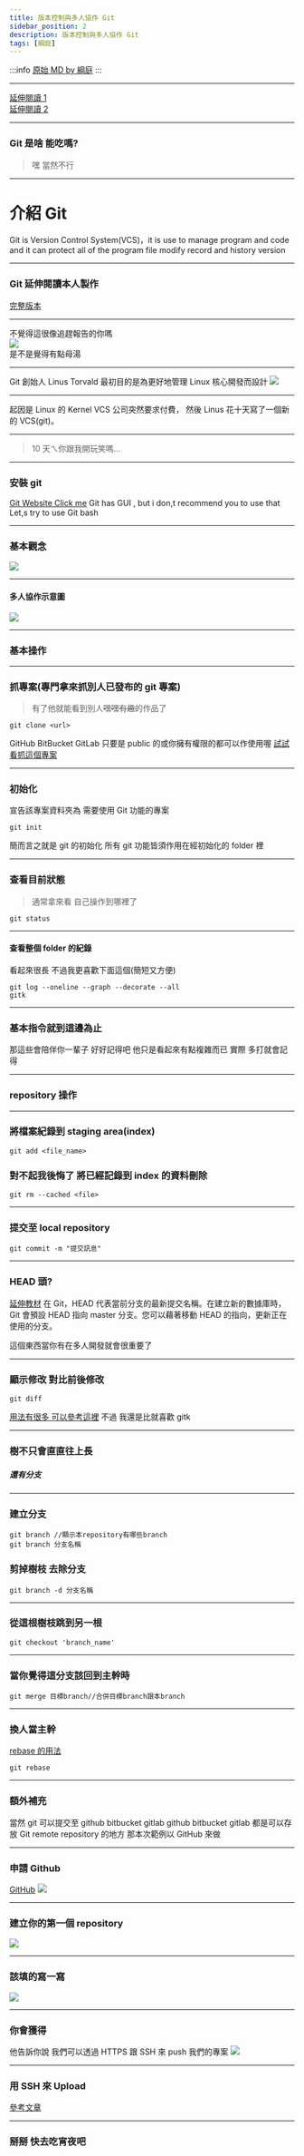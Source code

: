 ---
title: 版本控制與多人協作 Git
sidebar_position: 2
description: 版本控制與多人協作 Git
tags: [綱庭]
---

:::info
[原始 MD by 綱庭](https://hackmd.io/@fan9704/HJOT8yHQK#/)
:::

---


[延伸閱讀 1](https://hackmd.io/@sysprog/gnu-linux-dev/https%3A%2F%2Fhackmd.io%2F%40sysprog%2Fgit-with-github)  
[延伸閱讀 2](https://blog.techbridge.cc/2018/01/17/learning-programming-and-coding-with-python-git-and-github-tutorial/)

---

### Git 是啥 能吃嗎?

> 嘿 當然不行

---

# 介紹 Git

Git is Version Control System(VCS)，it is use to manage program and code and it can protect all of the program file modify record and history version

---

### Git 延伸閱讀本人製作

[完整版本](https://hackmd.io/@fan9704/B1zWxB_nu)

---

不覺得這很像追趕報告的你嗎  
![](https://i.imgur.com/e62oj6j.png)  
是不是覺得有點母湯

---

Git 創始人 Linus Torvald
最初目的是為更好地管理 Linux 核心開發而設計
![](https://i.imgur.com/fJDDfwB.png)

---

起因是 Linux 的 Kernel VCS 公司突然要求付費，
然後 Linus 花十天寫了一個新的 VCS(git)。

---

> 10 天ㄟ你跟我開玩笑嗎...

---

### 安裝 git

[Git Website Click me](http://git-scm.com/)
Git has GUI , but i don,t recommend you to use that
Let,s try to use Git bash

---

### 基本觀念

![](https://i.imgur.com/rZ5JM6L.png)

---

#### 多人協作示意圖

![](https://i.imgur.com/tzSArAk.png)

---

### 基本操作

---

### 抓專案(專門拿來抓別人已發布的 git 專案)

> 有了他就能看到別人~~嘿嘿有趣~~的作品了

```git
git clone <url>
```

GitHub BitBucket GitLab 只要是 public 的或你擁有權限的都可以作使用喔
[試試看抓這個專案](https://github.com/axios/axios)

---

### 初始化

宣告該專案資料夾為 需要使用 Git 功能的專案

```git
git init
```

簡而言之就是 git 的初始化 所有 git 功能皆須作用在經初始化的 folder 裡

---

### 查看目前狀態

> 通常拿來看 自己操作到哪裡了

```git
git status
```

---

#### 查看整個 folder 的紀錄

看起來很長 不過我更喜歡下面這個(簡短又方便)

```git
git log --oneline --graph --decorate --all
gitk
```

---

### 基本指令就到這邊為止

那這些會陪伴你一輩子 好好記得吧
他只是看起來有點複雜而已
實際 多打就會記得

---

### repository 操作

---

### 將檔案紀錄到 staging area(index)

```git
git add <file_name>
```

### 對不起我後悔了 將已經記錄到 index 的資料刪除

```git
git rm --cached <file>
```

---

### 提交至 local repository

```git
git commit -m "提交訊息"
```

---

### HEAD 頭?

[延伸教材](https://backlog.com/git-tutorial/tw/stepup/stepup1_3.html)
在 Git，HEAD 代表當前分支的最新提交名稱。在建立新的數據庫時，Git 會預設 HEAD 指向 master 分支。您可以藉著移動 HEAD 的指向，更新正在使用的分支。

這個東西當你有在多人開發就會很重要了

---

### 顯示修改 對比前後修改

```git
git diff
```

[用法有很多 可以參考這裡](https://www.tpisoftware.com/tpu/articleDetails/1450)
不過 我還是比就喜歡 gitk

---

### 樹不只會直直往上長

##### 還有分支

---

### 建立分支

```git
git branch //顯示本repository有哪些branch
git branch 分支名稱
```

### 剪掉樹枝 去除分支

```git
git branch -d 分支名稱
```

---

### 從這根樹枝跳到另一根

```git
git checkout 'branch_name'
```

---

### 當你覺得這分支該回到主幹時

```git
git merge 目標branch//合併目標branch跟本branch
```

---

### 換人當主幹

[rebase 的用法](https://blog.yorkxin.org/posts/git-rebase.html)

```git
git rebase
```

---

<!--
### 實作環節
建立一個專案 並且使用git
建立一個文字檔 內容是一首唐詩(春曉)

結果 在master分支 出現(春曉)
    在 develop分支 出現(江雪)
-->

### 額外補充

當然 git 可以提交至 github bitbucket gitlab
github bitbucket gitlab 都是可以存放 Git remote repository 的地方
那本次範例以 GitHub 來做

---

### 申請 Github

[GitHub](https://github.com/)
![](https://i.imgur.com/Z5PHK7j.png)

---

### 建立你的第一個 repository

![](https://i.imgur.com/B4yNMuk.png)

---

### 該填的寫一寫

![](https://i.imgur.com/Y8awy7M.png)

---

### 你會獲得

他告訴你說 我們可以透過 HTTPS 跟 SSH 來 push 我們的專案
![](https://i.imgur.com/XwgZz5h.png)

---

### 用 SSH 來 Upload

[參考文章](https://hackmd.io/@sysprog/gnu-linux-dev/https%3A%2F%2Fhackmd.io%2F%40sysprog%2Fgit-with-github)

---

### 掰掰 快去吃宵夜吧
